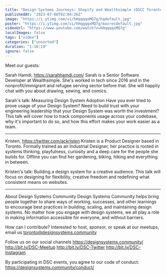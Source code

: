 ```yaml
---
title: "Design Systems Journeys: Shopify and Wealthsimple (DSCC Toronto)"
publishedAt: "2023-07-08T02:04:26Z"
image: "https://i.ytimg.com/vi/hHqqqqxMQ7g/hqdefault.jpg"
poster: "https://i.ytimg.com/vi/hHqqqqxMQ7g/maxresdefault.jpg"
videoUrl: "https://www.youtube.com/watch?v=hHqqqqxMQ7g"
localImages: false
tags: ["video"]
categories: ["unsorted"]
duration: "1:16:19"
ignore: false
---
```

Meet our guests:

Sarah Hamdi, https://sarahhamdi.com/
Sarah is a Senior Software Developer at Wealthsimple. She's worked in tech since 2016 and in the nonprofit/immigrant and refugee serving sector before that. She will happily chat with you about drawing, sewing, and comics.

Sarah's talk: Measuring Design System Adoption
Have you ever tried to prove usage of your Design System? Need to build trust with your engineering leadership that your Design System was worth the investment? This talk will cover how to track components usage across your codebase, why it's important to do so, and how this effort makes your work easier as a team.

---

Kristen, https://twitter.com/ackristen
Kristen is a Product Designer based in Toronto. Formally trained as an Industrial Designer, her practice is rooted in systems thinking, playfulness, curiosity and a deep care for the people she builds for. Offline you can find her gardening, biking, hiking and everything in between.

Kristen's talk: Building a design system for a creative audience.
This talk will focus on designing for flexibility, creative freedom and redefining what consistent means on websites.

---

About Design Systems Community
Design Systems Community helps bring people together to share ways of working, successes, and other learnings to encourage best practices in building, scaling, and maintaining design systems. No matter how you engage with design systems, we all play a role in making information accessible for everyone, and without barriers.

How can I contribute?
Interested to host, sponsor, or speak at our meetups, email us toronto@designsystems.community

Follow us on our social channels
https://designsystems.community/
http://bit.ly/DSC-Meetup
http://bit.ly/DSC-Twitter
http://bit.ly/DSC-Instagram

By participating in DSC events, you agree to our code of conduct: https://designsystems.community/conduct/
